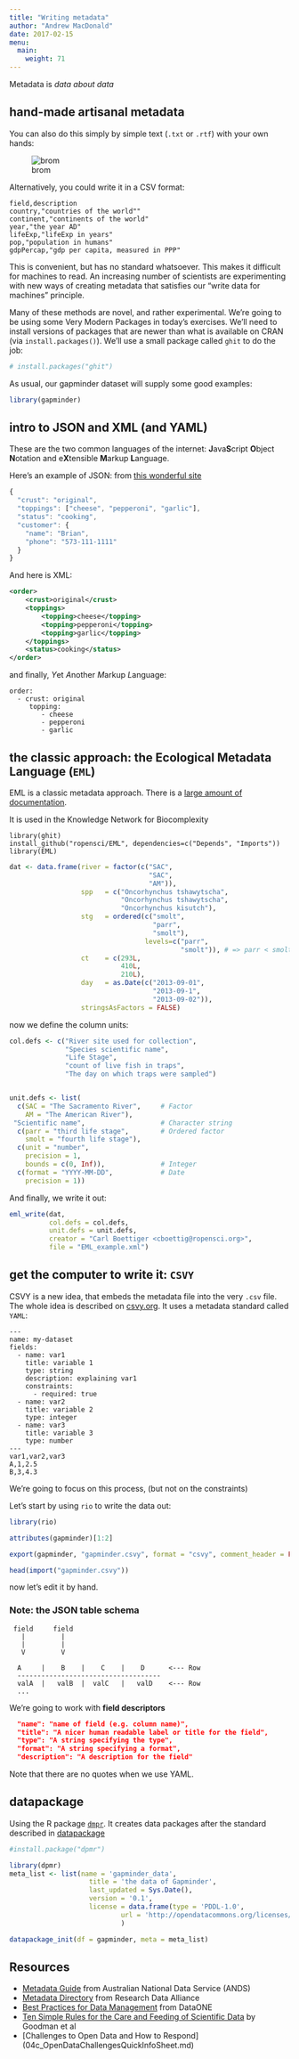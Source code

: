 ```yaml
---
title: "Writing metadata"
author: "Andrew MacDonald"
date: 2017-02-15
menu: 
  main:
    weight: 71
---
```


Metadata is _data about data_

## hand-made artisanal metadata

You can also do this simply by simple text (`.txt` or `.rtf`)  with your own hands:

![brom](img/bromeliad_metadata.png)

Alternatively, you could write it in a CSV format:

```
field,description
country,"countries of the world""
continent,"continents of the world"
year,"the year AD"
lifeExp,"lifeExp in years"
pop,"population in humans"
gdpPercap,"gdp per capita, measured in PPP"
```

This is convenient, but has no standard whatsoever. This makes it difficult for machines to read. An increasing number of scientists are experimenting with new ways of creating metadata that satisfies our "write data for machines" principle. 

Many of these methods are novel, and rather experimental. We're going to be using some Very Modern Packages in today's exercises. We'll need to install versions of packages that are newer than what is available on CRAN (via `install.packages()`). We'll use a small package called `ghit` to do the job:

```r
# install.packages("ghit")
```

As usual, our gapminder dataset will supply some good examples:
```r
library(gapminder)
```

## intro to JSON and XML (and YAML)

These are the two common languages of the internet: **J**ava**S**cript **O**bject **N**otation and e**X**tensible **M**arkup **L**anguage. 

Here's an example of JSON: from [this wonderful site](https://zapier.com/learn/apis/chapter-3-data-formats/)

```javascript
{
  "crust": "original",
  "toppings": ["cheese", "pepperoni", "garlic"],
  "status": "cooking",
  "customer": {
    "name": "Brian",
    "phone": "573-111-1111"
  }
}
```
And here is XML:

```XML
<order>
    <crust>original</crust>
    <toppings>
        <topping>cheese</topping>
        <topping>pepperoni</topping>
        <topping>garlic</topping>
    </toppings>
    <status>cooking</status>
</order>
```

and finally, *Y*et *A*nother *M*arkup *L*anguage:

```
order:
  - crust: original
     topping: 
        - cheese
        - pepperoni
        - garlic
```



## the classic approach: the Ecological Metadata Language (`EML`)

EML is a classic metadata approach. There is a [large amount of documentation](http://im.lternet.edu/sites/im.lternet.edu/files/emlHandbook.pdf).  

It is used in the Knowledge Network for Biocomplexity

```
library(ghit)
install_github("ropensci/EML", dependencies=c("Depends", "Imports"))
library(EML)
```

```r
dat <- data.frame(river = factor(c("SAC",  
                                   "SAC",   
                                   "AM")),
                  spp   = c("Oncorhynchus tshawytscha",  
                            "Oncorhynchus tshawytscha", 
                            "Oncorhynchus kisutch"),
                  stg   = ordered(c("smolt", 
                                    "parr", 
                                    "smolt"), 
                                  levels=c("parr", 
                                           "smolt")), # => parr < smolt
                  ct    = c(293L,    
                            410L,    
                            210L),
                  day   = as.Date(c("2013-09-01", 
                                    "2013-09-1", 
                                    "2013-09-02")),
                  stringsAsFactors = FALSE)
```

now we define the column units:

```r
col.defs <- c("River site used for collection",
              "Species scientific name",
              "Life Stage", 
              "count of live fish in traps",
              "The day on which traps were sampled")


unit.defs <- list(
  c(SAC = "The Sacramento River",     # Factor 
    AM = "The American River"),
 "Scientific name",                   # Character string 
  c(parr = "third life stage",        # Ordered factor 
    smolt = "fourth life stage"),
  c(unit = "number", 
    precision = 1, 
    bounds = c(0, Inf)),              # Integer
  c(format = "YYYY-MM-DD",            # Date
    precision = 1))
```

And finally, we write it out:

```r
eml_write(dat, 
          col.defs = col.defs, 
          unit.defs = unit.defs, 
          creator = "Carl Boettiger <cboettig@ropensci.org>", 
          file = "EML_example.xml")
```


## get the computer to write it: `CSVY`

CSVY is a new idea, that embeds the metadata file into the very `.csv` file. The whole idea is described on [csvy.org](http://csvy.org/). It uses a metadata standard called `YAML`:

```
---
name: my-dataset
fields:
  - name: var1
    title: variable 1
    type: string
    description: explaining var1
    constraints:
      - required: true
  - name: var2
    title: variable 2
    type: integer
  - name: var3
    title: variable 3
    type: number
---
var1,var2,var3
A,1,2.5
B,3,4.3
```

We're going to focus on this process, (but not on the constraints)

Let's start by using `rio` to write the data out:

```r
library(rio)

attributes(gapminder)[1:2]

export(gapminder, "gapminder.csvy", format = "csvy", comment_header = FALSE)

head(import("gapminder.csvy"))
```

now let's edit it by hand.


### Note: the JSON table schema

```
 field     field
   |         |
   |         |
   V         V
 
  A     |    B    |    C    |    D      <--- Row
  ------------------------------------
  valA  |   valB  |  valC   |   valD    <--- Row
  ...

```
 
 We're going to work with **field descriptors**
 
```json
  "name": "name of field (e.g. column name)",
  "title": "A nicer human readable label or title for the field",
  "type": "A string specifying the type",
  "format": "A string specifying a format",
  "description": "A description for the field"
```

Note that there are no quotes when we use YAML.

## datapackage

Using the R package [`dmpr`](https://github.com/christophergandrud/dpmr). It creates data packages after the standard described in [datapackage](http://data.okfn.org/doc/tabular-data-package)

```r
#install.package("dpmr")

library(dpmr)
meta_list <- list(name = 'gapminder_data',
                    title = 'the data of Gapminder',
                    last_updated = Sys.Date(),
                    version = '0.1',
                    license = data.frame(type = 'PDDL-1.0',
                            url = 'http://opendatacommons.org/licenses/pddl/')
                            )

datapackage_init(df = gapminder, meta = meta_list) 

```


## Resources


* [Metadata Guide](http://www.ands.org.au/guides/metadata-working.html) from Australian National Data Service (ANDS)
* [Metadata Directory](http://rd-alliance.github.io/metadata-directory/) from Research Data Alliance
* [Best Practices for Data Management](https://www.dataone.org/sites/all/documents/DataONE_BP_Primer_020212.pdf) from DataONE
* [Ten Simple Rules for the Care and Feeding of Scientific Data](http://journals.plos.org/ploscompbiol/article?id=10.1371/journal.pcbi.1003542) by Goodman et al
* [Challenges to Open Data and How to Respond] (04c_OpenDataChallengesQuickInfoSheet.md)